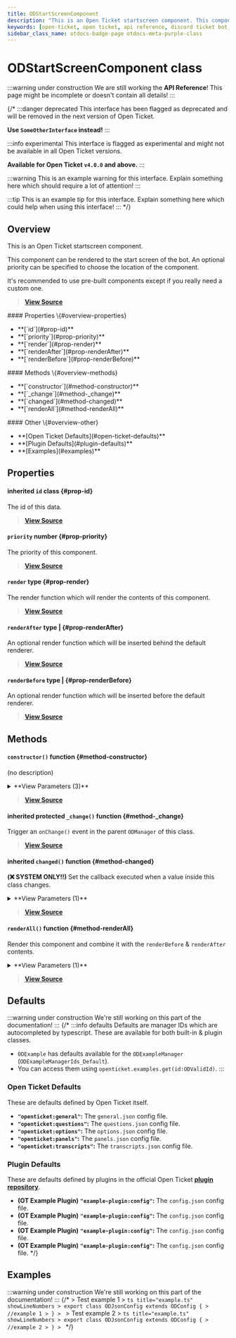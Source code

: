```yaml
---
title: ODStartScreenComponent
description: "This is an Open Ticket startscreen component. This component can be rendered to the start screen of the bot."
keywords: [open-ticket, open ticket, api reference, discord ticket bot, class]
sidebar_class_name: otdocs-badge-page otdocs-meta-purple-class
---
```

<head>
    <link rel="apple-touch-icon" href="/img/logo_vertical.png"/>
</head>

# ODStartScreenComponent <M color="purple">class</M>

:::warning under construction
We are still working the **API Reference**! This page might be incomplete or doesn't contain all details!
:::

{/*
:::danger deprecated
This interface has been flagged as deprecated and will be removed in the next version of Open Ticket.

**Use `SomeOtherInterface` instead!**
:::

:::info experimental
This interface is flagged as experimental and might not be available in all Open Ticket versions.

**Available for Open Ticket `v4.0.0` and above.**
:::

:::warning
This is an example warning for this interface. Explain something here which should require a lot of attention!
:::

:::tip
This is an example tip for this interface. Explain something here which could help when using this interface!
:::
*/}

## Overview
This is an Open Ticket startscreen component.

This component can be rendered to the start screen of the bot.
An optional priority can be specified to choose the location of the component.

It's recommended to use pre-built components except if you really need a custom one.

> [**View Source**](https://otgithub.dj-dj.be/tree/main/src/core/api/modules/startscreen.ts#L67)

<FlexHorizontal>
<div style={{width:"30%"}}>
    #### Properties \{#overview-properties}
    <ul>
        <li>**[`id`](#prop-id)**</li>
        <li>**[`priority`](#prop-priority)**</li>
        <li>**[`render`](#prop-render)**</li>
        <li>**[`renderAfter`](#prop-renderAfter)**</li>
        <li>**[`renderBefore`](#prop-renderBefore)**</li>
    </ul>
</div>
<div style={{width:"30%"}}>
    #### Methods \{#overview-methods}
    <ul>
        <li>**[`constructor`](#method-constructor)**</li>
        <li>**[`_change`](#method-_change)**</li>
        <li>**[`changed`](#method-changed)**</li>
        <li>**[`renderAll`](#method-renderAll)**</li>
    </ul>
</div>
<div style={{width:"30%"}}>
    #### Other \{#overview-other}
    <ul>
        <li>**[Open Ticket Defaults](#open-ticket-defaults)**</li>
        <li>**[Plugin Defaults](#plugin-defaults)**</li>
        <li>**[Examples](#examples)**</li>
    </ul>
</div>
</FlexHorizontal>

## Properties
<Divider></Divider>
#### <C color="purple">inherited</C> `id` <M color="purple">class</M> <ApiBlock><ApiUrl url="class:ODId" label="api.ODId"/></ApiBlock> \{#prop-id}
The id of this data.

> [**View Source**](https://otgithub.dj-dj.be/tree/main/src/core/api/modules/base.ts#L172)

<Divider></Divider>
#### `priority` <M color="green">number</M> <ApiBlock><ApiUrl url="js:number" label="number"/></ApiBlock> \{#prop-priority}
The priority of this component.

> [**View Source**](https://otgithub.dj-dj.be/tree/main/src/core/api/modules/startscreen.ts#L69)

<Divider></Divider>
#### `render` <M color="brown">type</M> <ApiBlock><ApiUrl url="type:ODStartScreenComponentRenderCallback" label="api.ODStartScreenComponentRenderCallback"/></ApiBlock> \{#prop-render}
The render function which will render the contents of this component.

> [**View Source**](https://otgithub.dj-dj.be/tree/main/src/core/api/modules/startscreen.ts#L73)

<Divider></Divider>
#### `renderAfter` <M color="brown">type</M> <ApiBlock><ApiUrl url="js:null" label="null"/>|<ApiUrl url="type:ODStartScreenComponentRenderCallback" label="api.ODStartScreenComponentRenderCallback"/></ApiBlock> \{#prop-renderAfter}
An optional render function which will be inserted behind the default renderer.

> [**View Source**](https://otgithub.dj-dj.be/tree/main/src/core/api/modules/startscreen.ts#L75)

<Divider></Divider>
#### `renderBefore` <M color="brown">type</M> <ApiBlock><ApiUrl url="js:null" label="null"/>|<ApiUrl url="type:ODStartScreenComponentRenderCallback" label="api.ODStartScreenComponentRenderCallback"/></ApiBlock> \{#prop-renderBefore}
An optional render function which will be inserted before the default renderer.

> [**View Source**](https://otgithub.dj-dj.be/tree/main/src/core/api/modules/startscreen.ts#L71)

<Divider></Divider>

## Methods
<Divider></Divider>
#### `constructor()` <M color="orange">function</M> <ApiBlock><ApiUrl url="class:ODStartScreenComponent" label="api.ODStartScreenComponent"/></ApiBlock> \{#method-constructor}
(no description)

<details>
<summary>**View Parameters (3)**</summary>
- **`id`:** <M color="brown">type</M> <ApiBlock><ApiUrl url="type:ODValidId" label="api.ODValidId"/></ApiBlock> - Parameter Description Lorem Ipsum.
- **`priority`:** <M color="green">number</M> <ApiBlock><ApiUrl url="js:number" label="number"/></ApiBlock> - Parameter Description Lorem Ipsum.
- **`render`:** <M color="brown">type</M> <ApiBlock><ApiUrl url="type:ODStartScreenComponentRenderCallback" label="api.ODStartScreenComponentRenderCallback"/></ApiBlock> - Parameter Description Lorem Ipsum.
</details>

> [**View Source**](https://otgithub.dj-dj.be/tree/main/src/core/api/modules/startscreen.ts#L77)

<Divider></Divider>
#### <C color="orange">inherited</C> <C color="orange">protected</C> `_change()` <M color="orange">function</M> <ApiBlock><ApiUrl url="js:void" label="void"/></ApiBlock> \{#method-_change}
Trigger an `onChange()` event in the parent `ODManager` of this class.



> [**View Source**](https://otgithub.dj-dj.be/tree/main/src/core/api/modules/base.ts#L108)

<Divider></Divider>
#### <C color="orange">inherited</C> `changed()` <M color="orange">function</M> <ApiBlock><ApiUrl url="js:void" label="void"/></ApiBlock> \{#method-changed}
**(❌ SYSTEM ONLY!!)** Set the callback executed when a value inside this class changes.

<details>
<summary>**View Parameters (1)**</summary>
- **`callback`:** <M color="brown">type</M> <ApiBlock><ApiUrl url="js:null" label="null"/>|(() => <ApiUrl url="js:void" label="void"/>)</ApiBlock> - Parameter Description Lorem Ipsum.
</details>

> [**View Source**](https://otgithub.dj-dj.be/tree/main/src/core/api/modules/base.ts#L119)

<Divider></Divider>
#### `renderAll()` <M color="orange">function</M> <ApiBlock><ApiUrl url="js:promise" label="Promise"/></ApiBlock> \{#method-renderAll}
Render this component and combine it with the `renderBefore` & `renderAfter` contents.

<details>
<summary>**View Parameters (1)**</summary>
- **`location`:** <M color="green">number</M> <ApiBlock><ApiUrl url="js:number" label="number"/></ApiBlock> - Parameter Description Lorem Ipsum.
</details>

> [**View Source**](https://otgithub.dj-dj.be/tree/main/src/core/api/modules/startscreen.ts#L84)

<Divider></Divider>

## Defaults
:::warning under construction
We're still working on this part of the documentation!
:::
{/*
:::info defaults
Defaults are manager IDs which are autocompleted by typescript. These are available for both built-in & plugin classes.
- `ODExample` has defaults available for the `ODExampleManager` (`ODExampleManagerIds_Default`).
- You can access them using `openticket.examples.get(id:ODValidId)`.
:::

### Open Ticket Defaults
These are defaults defined by Open Ticket itself.
- **`"openticket:general"`:** The `general.json` config file.
- **`"openticket:questions"`:** The `questions.json` config file.
- **`"openticket:options"`:** The `options.json` config file.
- **`"openticket:panels"`:** The `panels.json` config file.
- **`"openticket:transcripts"`:** The `transcripts.json` config file.

### Plugin Defaults
These are defaults defined by plugins in the official Open Ticket [**plugin repository**](https://odplugins.dj-dj.be/tree/main/open-ticket).
- <C color="blue">**(OT Example Plugin)**</C> **`"example-plugin:config"`:** The `config.json` config file.
- <C color="blue">**(OT Example Plugin)**</C> **`"example-plugin:config"`:** The `config.json` config file.
- <C color="blue">**(OT Example Plugin)**</C> **`"example-plugin:config"`:** The `config.json` config file.
- <C color="blue">**(OT Example Plugin)**</C> **`"example-plugin:config"`:** The `config.json` config file.
*/}

## Examples
:::warning under construction
We're still working on this part of the documentation!
:::
{/*
<Tabs>
    <TabItem value="First Example">
    > Test example 1
    > ```ts title="example.ts" showLineNumbers
    > export class ODJsonConfig extends ODConfig {
    >     //example 1
    > }
    > ```
    </TabItem>
    <TabItem value="Second Example">
    > Test example 2
    > ```ts title="example.ts" showLineNumbers
    > export class ODJsonConfig extends ODConfig {
    >     //example 2
    > }
    > ```
    </TabItem>
</Tabs>
*/}
